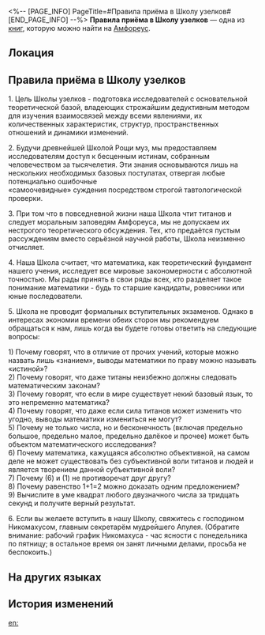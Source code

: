 <%-- [PAGE_INFO]
PageTitle=#Правила приёма в Школу узелков#
[END_PAGE_INFO] --%>
{{Дополнить}}
{{Книга Инфобокс
|id           = 493
|partIds      = 190806
|Название     = 
|Изображение  = Предмет Книга Амфореус 4.png
|Мир          = Амфореус
|Томов        = 1
|Автор        = <!--нужно добавить-->
|Описание     = Недавно принятые правила приёма в Школу узелков Рощи муз. Из текста можно понять, что в Школе перечисленные требования считаются базовыми и очень простыми.
|Том1         = {{tx}}
|Источник1    = {{tx|Отсутствует источник}}
|Персонажи    = 
|Фракции      = 
}}
'''Правила приёма в Школу узелков''' — одна из [[Книги|книг]], которую можно найти на [[Амфореус]].

==Локация==
{{Отметка карты|<!--название карты-->|<!--id отметки-->}}

==Правила приёма в Школу узелков==
1. Цель Школы узелков - подготовка исследователей с основательной теоретической базой, владеющих строжайшим дедуктивным методом для изучения взаимосвязей между всеми явлениями, их количественных характеристик, структур, пространственных отношений и динамики изменений.

2. Будучи древнейшей Школой Рощи муз, мы предоставляем исследователям доступ к бесценным истинам, собранным человечеством за тысячелетия. Эти знания основываются лишь на нескольких необходимых базовых постулатах, отвергая любые потенциально ошибочные<br />
«самоочевидные» суждения посредством строгой тавтологической проверки.

3. При том что в повседневной жизни наша Школа чтит титанов и следует моральным заповедям Амфореуса, мы не допускаем их нестрогого теоретического обсуждения. Тех, кто предаётся пустым рассуждениям вместо серьёзной научной работы, Школа неизменно отчисляет.

4. Наша Школа считает, что математика, как теоретический фундамент нашего учения, исследует все мировые закономерности с абсолютной точностью. Мы рады принять в свои ряды всех, кто разделяет такое понимание математики - будь то старшие кандидаты, ровесники или юные последователи.

5. Школа не проводит формальных вступительных экзаменов. Однако в интересах экономии времени обеих сторон мы рекомендуем обращаться к нам, лишь когда вы будете готовы ответить на следующие вопросы:

1) Почему говорят, что в отличие от прочих учений, которые можно назвать лишь «знанием», выводы математики по праву можно называть «истиной»?<br />
2) Почему говорят, что даже титаны неизбежно должны следовать математическим законам?<br />
3) Почему говорят, что если в мире существует некий базовый язык, то это непременно математика?<br />
4) Почему говорят, что даже если сила титанов может изменить что угодно, выводы математики измениться не могут?<br />
5) Почему не только числа, но и бесконечность (включая предельно большое, предельно малое, предельно далёкое и прочее) может быть объектом математического исследования?<br />
6) Почему математика, кажущаяся абсолютно объективной, на самом деле не может существовать без субъективной воли титанов и людей и является творением данной субъективной воли?<br />
7) Почему (6) и (1) не противоречат друг другу?<br />
8) Почему равенство 1+1=2 можно доказать одним предложением?<br />
9) Вычислите в уме квадрат любого двузначного числа за тридцать секунд и получите верный результат.

6. Если вы желаете вступить в нашу Школу, свяжитесь с господином Никомахусом, главным секретарём мудрейшего Апулея. (Обратите внимание: рабочий график Никомахуса - час ясности с понедельника по пятницу; в остальное время он занят личными делами, просьба не беспокоить.)

==На других языках==
{{На других языках
|en   = Nodist Recruitment Prospectus
|zhs  = 绳结学派招生简章
|zht  = 繩結學派招生簡章
|ja   = 結縄学派の募集要項
|ko   = 노두스 학파 모집 요강
|es   = Guía de admisión de la Escuela Nodista
|fr   = Brochure de recrutement de l'École nœudiste
|ru   = Правила приёма в Школу узелков
|th   = ประกาศรับสมัครนักเรียน สำนักเงื่อนคำนวณ
|vi   = Thể Lệ Chiêu Sinh Học Phái Dây Thừng
|de   = Aufnahmerichtlinien des Nodismus
|id   = Brosur Penerimaan Murid Sekolah Simpul
|pt   = Prospecto de Recrutamento dos Nodistas
}}

==История изменений==
{{История изменений|3.5}}

[[en:]]